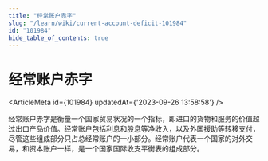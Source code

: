 ```yaml
---
title: "经常账户赤字"
slug: "/learn/wiki/current-account-deficit-101984"
id: "101984"
hide_table_of_contents: true
---
```



# 经常账户赤字

<ArticleMeta id={101984} updatedAt={'2023-09-26 13:58:58'} />
<div className='border-solid border-b border-t-0 my-4 border-[var(--ifm-color-gray-300)]' />

经常账户赤字是衡量一个国家贸易状况的一个指标，即进口的货物和服务的价值超过出口产品价值。经常账户包括利息和股息等净收入，以及外国援助等转移支付，尽管这些组成部分只占总经常账户的一小部分。经常账户代表一个国家的对外交易，和资本账户一样，是一个国家国际收支平衡表的组成部分。
